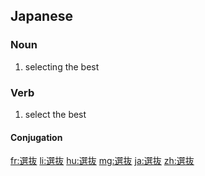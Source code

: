 {{also|選拔|选拔}}
==Japanese==
{{ja-kanjitab|せん|ばつ|yomi=on}}

===Noun===
{{ja-noun|せんばつ}}

# selecting the best

===Verb===
{{ja-verb-suru|せんばつ}}

# select the best

====Conjugation====
{{ja-suru|せんばつ}}

[[fr:選抜]]
[[li:選抜]]
[[hu:選抜]]
[[mg:選抜]]
[[ja:選抜]]
[[zh:選抜]]